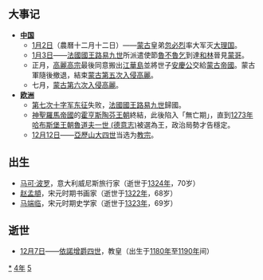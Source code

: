 {{yearTOC|1254|南宋'''[[宝祐|宝祐]]二年'''；大理'''[[天定_(段兴智)|天定]]三年'''；蒙古'''[[元宪宗|宪宗]]四年'''；[[高麗|高麗]]高宗四年；越南'''[[天應政平|天應政平]]二十三年'''，'''[[元豐_(陳太宗)|元豐]]元年'''；日本'''[[建長|建長]]六年'''}}

== 大事记 ==
*'''[[中国|中国]]'''
**[[1月2日|1月2日]]（農曆十二月十二日）——[[大蒙古国|蒙古]]皇弟[[忽必烈|忽必烈]]率大军灭[[大理国|大理国]]。
**[[1月3日|1月3日]]——[[法國國王|法國國王]][[路易九世|路易九世]]所派遣使節[[魯不魯乞|魯不魯乞]]到達[[和林|和林]]晉見[[蒙哥|蒙哥]]。
**正月，[[高麗高宗|高麗高宗]]最後同意搬出[[江華島|江華島]]並將世子[[安慶公|安慶公]]交給[[蒙古帝國|蒙古帝國]]。蒙古軍隨後撤退，結束[[蒙古第五次入侵高麗|蒙古第五次入侵高麗]]。
**七月，[[蒙古第六次入侵高麗|蒙古第六次入侵高麗]]。
*'''[[欧洲|欧洲]]'''
**[[第七次十字军东征|第七次十字军东征]]失败，[[法國國王|法國國王]][[路易九世_(法蘭西)|路易九世]]歸國。
**[[神聖羅馬帝國|神聖羅馬帝國]]的[[霍亨斯陶芬王朝|霍亨斯陶芬王朝]]終結，此後陷入「無亡期」，直到[[1273年|1273年]][[哈布斯堡王朝|哈布斯堡王朝]][[魯道夫一世_(德意志)|魯道夫一世 (德意志)]]被選為王，政治局勢才告穩定。
**[[12月12日|12月12日]]——[[亞力山大四世|亞歷山大四世]]当选为[[教宗|教宗]]。

== 出生 ==
*[[马可·波罗|马可·波罗]]，意大利威尼斯旅行家（逝世于[[1324年|1324年]]，70岁）
*[[趙孟頫|赵孟頫]]，宋元时期书画家（逝世于[[1322年|1322年]]，68岁）
*[[马端临|马端临]]，宋元时期史学家（逝世于[[1323年|1323年]]，69岁）

== 逝世 ==
{{Wikisource year mention}}
*[[12月7日|12月7日]]——[[諾森四世|依諾增爵四世]]，教皇（出生于[[1180年|1180年]]至[[1190年|1190年]]间）

[[Category:1254年|*]]
[[Category:1250年代|4年]]
[[Category:13世纪各年|5]]